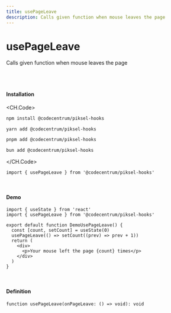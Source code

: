 ```yaml
---
title: usePageLeave
description: Calls given function when mouse leaves the page
---
```


# usePageLeave

Calls given function when mouse leaves the page

<br />
<br />

#### Installation

<CH.Code>
```bash npm
npm install @codecentrum/piksel-hooks
```

```bash yarn
yarn add @codecentrum/piksel-hooks
```

```bash pnpm
pnpm add @codecentrum/piksel-hooks
```

```bash bun
bun add @codecentrum/piksel-hooks
```
</CH.Code>

```tsx page.tsx
import { usePageLeave } from '@codecentrum/piksel-hooks'
```

<br />

#### Demo

<DemoUsePageLeave />

```tsx page.tsx
import { useState } from 'react'
import { usePageLeave } from '@codecentrum/piksel-hooks'

export default function DemoUsePageLeave() {
  const [count, setCount] = useState(0)
  usePageLeave(() => setCount((prev) => prev + 1))
  return (
    <div>
      <p>Your mouse left the page {count} times</p>
    </div>
  )
}
```

<br />

#### Definition

```tsx
function usePageLeave(onPageLeave: () => void): void
```
